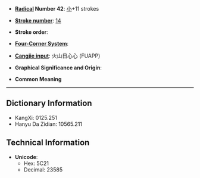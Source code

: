 * '''[[Wiktionary:Chinese radical index| Radical]] Number 42''': [[Wiktionary:Chinese radical index 小|小]]+11 strokes

* '''[[Wiktionary:Chinese total strokes index|Stroke number]]''': [[Wiktionary:Chinese total strokes index 14|14]]

* '''Stroke order''': 

* '''[[Wiktionary:Chinese four corner index|Four-Corner System]]''': 

* '''[[Wiktionary:Chinese Cangjie index|Cangjie input]]''': 火山日心心 (FUAPP)

* '''Graphical Significance and Origin''': 

* '''Common Meaning'''

----

== Dictionary Information ==

* KangXi: 0125.251
* Hanyu Da Zidian: 10565.211

== Technical Information ==

* '''Unicode''':
** Hex: 5C21
** Decimal: 23585